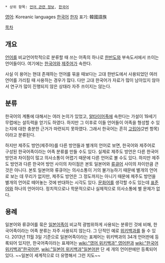  * 상위 항목: [[언어 관련 정보]], [[한국어]]

[[영어]]: Koreanic languages
[[한국어]] [[한자]] 표기: 韓國語族

[[목차]]
== 개요 ==
[[언어]]를 비교언어학적으로 분류할 때 쓰는 어족의 하나로 [[한반도]]와 부속도서에서 쓰이는 언어들이다. 여기에는 [[한국어]]와 [[제주어]]가 속한다.

사실 이 용어는 현대 존재하는 언어를 묶을 때보다는 고대 한반도에서 사용되었던 여러 언어를 가리킬 때 사용하는 경우가 많다. 다만 고대 한국어가 자료가 많이 남아있지 않아서 연구가 많이 진행되지 않은 상태라 자주 쓰이지는 않는다.

== 분류 ==
한국어의 계통에 대해서는 여러 논의가 있었고, [[알타이어족]]에 속한다는 가설이 19세기 무렵에는 설득력을 얻기도 하였다. 하지만 그 이후로 이들 언어들이 어족을 형성할 수 있는지에 대한 충분한 근거가 마련되지 못하였다. 그래서 한국어는 흔히 [[고립어]](2번 항목)이라고 분류된다.

하지만 제주도 방언(제주어)를 다른 방언들과 별개의 언어로 보면, 한국어와 제주어로 구성된 한국어족이라는 어족 분류를 만들 수도 있다. 실제로 제주도 방언은 다른 한국어 방언과 차이점이 많고 의사소통이 어렵기 때문에 다른 언어로 볼 수도 있다. 하지만 제주도 방언과 다른 한국어 방언 사이의 차이점은 본토 일본어와 [[류큐어]] 사이의 차이만큼 큰 것은 아니다. 본토 일본어와 류큐어는 의사소통이 거의 불가능하기 때문에 별개의 언어로 보는 데 무리가 없지만, 제주도 방언은 그 정도까지는 아니기 때문에 제주도 방언을 별개의 언어로 떼어놓는 것에 반대하는 시각도 있다. [[문화어]]를 생각할 수도 있는데 [[표준어]]와 하나의 언어이다. 정치적으로나 학문적으로나 실제적으로 의사소통에 별 문제가 없다.

== 용례 ==
일본어와 류큐어를 묶은 [[일본어족]]이 비교적 광범위하게 사용되는 분류인 것에 비해, 한국어족이라는 어족 분류는 자주 사용되지 않는다. 그 단적인 예로 [[위키백과]]를 들 수 있다. 2013년 11월 3일 기준으로 일본어족이라는 표제어는 위키백과의 34개 언어판에 등록되어 있지만, 한국어족이라는 표제어는 [[wiki:"영어 위키백과" 영어판]]과 [[wiki:"한국어 위키백과"한국어판]], [[wiki:"일본어 위키백과"일본어판]] 단 세 개의 언어판에만 등록되어 있다. ~~일본이 세계적으로 더 유명해서 그런 지도~~
